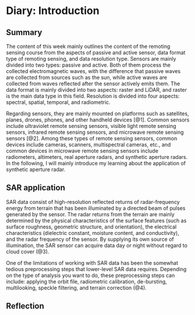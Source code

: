 # Diary: Introduction

## Summary

The content of this week mainly outlines the content of the remoting sensing course from the aspects of passive and active sensor, data format type of remoting sensing, and data resolution type. Sensors are mainly divided into two types: passive and active. Both of them process the collected electromagnetic waves, with the difference that passive waves are collected from sources such as the sun, while active waves are collected from waves reflected after the sensor actively emits them. The data format is mainly divided into two aspects: raster and LiDAR, and raster is the main data type in this field. Resolution is divided into four aspects: spectral, spatial, temporal, and radiometric.

Regarding sensors, they are mainly mounted on platforms such as satellites, planes, drones, phones, and other handheld devices [@1]. Common sensors include ultraviolet remote sensing sensors, visible light remote sensing sensors, infrared remote sensing sensors, and microwave remote sensing sensors [@2]. Among these types of remote sensing sensors, common devices include cameras, scanners, multispectral cameras, etc., and common devices in microwave remote sensing sensors include radiometers, altimeters, real aperture radars, and synthetic aperture radars. In the following, I will mainly introduce my learning about the application of synthetic aperture radar.

## SAR application

SAR data consist of high-resolution reflected returns of radar-frequency energy from terrain that has been illuminated by a directed beam of pulses generated by the sensor. The radar returns from the terrain are mainly determined by the physical characteristics of the surface features (such as surface roughness, geometric structure, and orientation), the electrical characteristics (dielectric constant, moisture content, and conductivity), and the radar frequency of the sensor. By supplying its own source of illumination, the SAR sensor can acquire data day or night without regard to cloud cover (@3).  

One of the limitations of working with SAR data has been the somewhat tedious preprocessing steps that lower-level SAR data requires. Depending on the type of analysis you want to do, these preprocessing steps can include: applying the orbit file, radiometric calibration, de-bursting, multilooking, speckle filtering, and terrain correction (@4).

## Reflection
